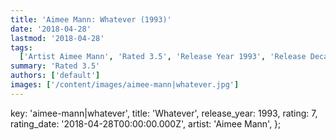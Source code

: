 ```yaml
---
title: 'Aimee Mann: Whatever (1993)'
date: '2018-04-28'
lastmod: '2018-04-28'
tags:
  ['Artist Aimee Mann', 'Rated 3.5', 'Release Year 1993', 'Release Decade 1990']
summary: 'Rated 3.5'
authors: ['default']
images: ['/content/images/aimee-mann|whatever.jpg']
---
```


  key: 'aimee-mann|whatever',
  title: 'Whatever',
  release_year: 1993,
  rating: 7,
  rating_date: '2018-04-28T00:00:00.000Z',
  artist: 'Aimee Mann',
};

<MusicRating data={data} />
